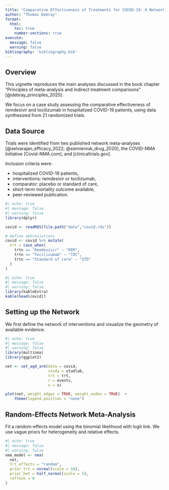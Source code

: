 ```yaml
---
title: "Comparative Effectiveness of Treatments for COVID-19: A Network Meta-Analysis Example"
author: "Thomas Debray"
format:
  html:
    toc: true
    number-sections: true
execute:
  message: false
  warning: false
bibliography: 'bibliography.bib'
---
```


## Overview
This vignette reproduces the main analyses discussed in the book chapter "Principles of meta-analysis and indirect treatment comparisons" [@debray_principles_2025].

We focus on a case study assessing the comparative effectiveness of remdesivir and tocilizumab in hospitalized COVID-19 patients, using data synthesized from 21 randomized trials.

## Data Source

Trials were identified from two published network meta-analyses [@selvarajan_efficacy_2022; @siemieniuk_drug_2020], the COVID-NMA Initiative [Covid-NMA.com], and [clinicaltrials.gov].

Inclusion criteria were:

* hospitalized COVID-19 patients,
* interventions: remdesivir or tocilizumab,
* comparator: placebo or standard of care,
* short-term mortality outcome available,
* peer-reviewed publication.

```r
#| echo: true
#| message: false
#| warning: false
library(dplyr)

covid <- readRDS(file.path("data","covid.rds"))

# Define abbreviations
covid <- covid %>% mutate(
  trt = case_when(
    trtn == "Remdesivir" ~ "REM",
    trtn == "Tocilizumab" ~ "TOC",
    trtn == "Standard of care" ~ "STD"
  )
)
```

```r
#| echo: true
#| message: false
#| warning: false
library(kableExtra)
kable(head(covid))
```

## Setting up the Network

We first define the network of interventions and visualize the geometry of available evidence.

```r
#| echo: true
#| message: false
#| warning: false
library(multinma)
library(ggplot2)

net <- set_agd_arm(data = covid,
                   study = studlab,
                   trt = trt,
                   r = events,
                   n = n)

plot(net, weight_edges = TRUE, weight_nodes = TRUE)  +
    theme(legend.position = "none")
```

## Random-Effects Network Meta-Analysis

Fit a random-effects model using the binomial likelihood with logit link. We use vague priors for heterogeneity and relative effects.

```r
#| echo: true
#| message: false
#| warning: false
nma_model <- nma(
  net,
  trt_effects = "random",
  prior_trt = normal(scale = 10),
  prior_het = half_normal(scale = 5),
  refresh = 0
)
```

